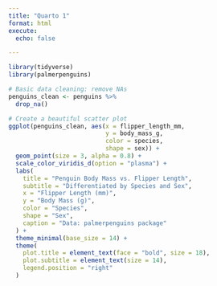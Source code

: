 ```yaml
---
title: "Quarto 1"
format: html
execute: 
  echo: false

---
```


```r
library(tidyverse)
library(palmerpenguins)
```

```r
# Basic data cleaning: remove NAs
penguins_clean <- penguins %>%
  drop_na()

# Create a beautiful scatter plot
ggplot(penguins_clean, aes(x = flipper_length_mm, 
                           y = body_mass_g, 
                           color = species, 
                           shape = sex)) +
  geom_point(size = 3, alpha = 0.8) +
  scale_color_viridis_d(option = "plasma") +
  labs(
    title = "Penguin Body Mass vs. Flipper Length",
    subtitle = "Differentiated by Species and Sex",
    x = "Flipper Length (mm)",
    y = "Body Mass (g)",
    color = "Species",
    shape = "Sex",
    caption = "Data: palmerpenguins package"
  ) +
  theme_minimal(base_size = 14) +
  theme(
    plot.title = element_text(face = "bold", size = 18),
    plot.subtitle = element_text(size = 14),
    legend.position = "right"
  )
```
